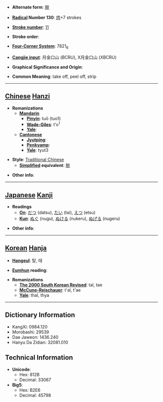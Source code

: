* '''Alternate form''': [[脱]]

* '''[[Wiktionary:Chinese radical index| Radical]] Number 130''': [[Wiktionary:Chinese radical index 肉|肉]]+7 strokes

* '''[[Wiktionary:Chinese total strokes index|Stroke number]]''': [[Wiktionary:Chinese total strokes index 11|11]]

* '''Stroke order''': 

* '''[[Wiktionary:Chinese four corner index|Four-Corner System]]''': 7821<sub>6</sub>

* '''[[Wiktionary:Chinese Cangjie index|Cangjie input]]''': 月金口山 (BCRU), X月金口山 (XBCRU)

* '''Graphical Significance and Origin''': 

* '''Common Meaning''': take off, peel off, strip

----

== [[Chinese]] [[Hanzi]] ==

* '''Romanizations'''
** '''[[Mandarin]]'''
*** '''[[Pinyin]]''': tuō (tuo1)
*** '''[[Wade-Giles]]''': t'o<sup>1</sup>
*** '''[[Yale]]''': 
** '''[[Cantonese]]'''
*** '''[[Jyutping]]''':
*** '''[[Penkyamp]]''': 
*** '''[[Yale]]''': tyut3

* '''Style''': [[Traditional Chinese]] 
** '''[[Simplified Chinese|Simplified]] equivalent''': [[脱]]

* '''Other info''': 

----

== [[Japanese]] [[Kanji]] ==

* '''Readings'''
** '''[[On]]''': [[だつ]] (datsu), [[たい]] (tai), [[えつ]] (etsu)
** '''[[Kun]]''': [[ぬぐ]] (nugu), [[ぬける]] (nukeru), [[ぬげる]] (nugeru)

* '''Other info''':  

----

== [[Korean]] [[Hanja]] ==

* '''[[Hangeul]]''': 탈, 태

* '''[[Eumhun]] reading''': 

* '''Romanizations'''
** '''[[The 2000 South Korean Revised Romanization|The 2000 South Korean Revised]]''': tal, tae
** '''[[McCune-Reischauer]]''': t'al, t'ae
** '''[[Yale]]''': thal, thya

----

== Dictionary Information ==

* KangXi: 0984.120
* Morobashi: 29539
* Dae Jaweon: 1436.240
* Hanyu Da Zidian: 32081.010

== Technical Information ==

* '''Unicode''':
** Hex: 812B
** Decimal: 33067
* '''Big5''':
** Hex: B2E6
** Decimal: 45798